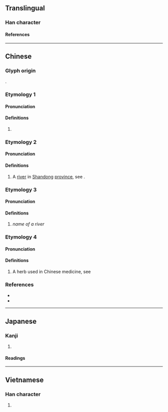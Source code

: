 {{also|泊|泺}}
{{character info}}
==Translingual==

===Han character===
{{Han char|rn=85|rad=水|as=15|sn=18|four=32194|canj=EVID|ids=⿰氵樂}}

====References====
{{Han ref|kx=0658.060|dkj=18563|dj=1068.100|hdz=31779.010|uh=6FFC}}

----

==Chinese==
{{zh-forms|s=泺|alt=泊-“lake”,𤄶,𤃸}}

===Glyph origin===
{{Han etym}}
{{Han compound|水|alt1=氵|樂|ls=psc|c1=s|t1=water|c2=p}}.

===Etymology 1===

====Pronunciation====
{{zh-pron
|m=pō,bó,pò,1nb=standard in Mainland,2nb=standard in Taiwan,3nb=variant in Taiwan
|c=bok6,pok3,baak3
|mc=2+5
|oc=n,1+4
|cat=n
}}

====Definitions====
{{zh-hanzi}}

# {{zh-o}} {{zh-alt form|泊|[[lake]]}}

===Etymology 2===

====Pronunciation====
{{zh-pron
|m=luò
|c=lok6
|mc=4
|oc=y,2
|cat=pn
}}

====Definitions====
{{zh-hanzi}}

# A [[river]] in [[Shandong]] [[province]], see {{zh-l|濼水}}.

===Etymology 3===

====Pronunciation====
{{zh-pron
|m=lù
|c=luk6 
|mc=1+3
|oc=n,5+6
|cat=pn
}}

====Definitions====
{{zh-hanzi}}

# ''name of a river''

===Etymology 4===

====Pronunciation====
{{zh-pron
|m=lì
|c=lik1
|mc=6
|oc=n,3
|cat=pn
}}

====Definitions====
{{zh-hanzi}}

# A herb used in Chinese medicine, see {{zh-l|貫眾}}

===References===
* {{R:twedu|B02333}}
* {{R:yue:Hanzi}}

----

==Japanese==

===Kanji===
{{ja-kanji|grade=|rs=水15}}

# {{rfdef|ja|sort=水15}}

====Readings====
{{ja-readings
|on=ろく, ほく
}}

----

==Vietnamese==

===Han character===
{{vi-readings|rs=水15|reading=lạc}}

# {{rfdef|vi|sort=水15}}